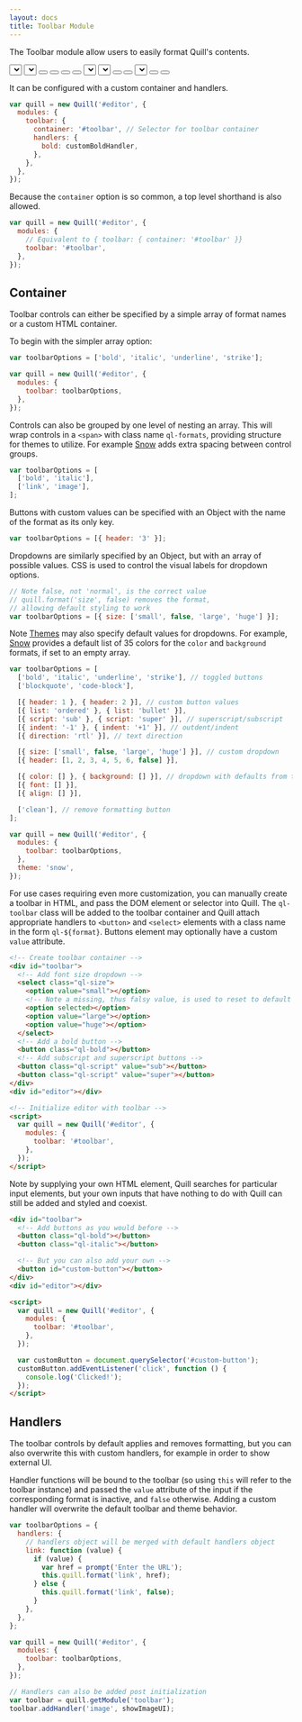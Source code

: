 ```yaml
---
layout: docs
title: Toolbar Module
---
```


The Toolbar module allow users to easily format Quill's contents.

<div className="quill-wrapper">
  <div id="toolbar-toolbar" className="toolbar">
    <span className="ql-formats">
      <select className="ql-font">
        <option selected></option>
        <option value="serif"></option>
        <option value="monospace"></option>
      </select>
      <select className="ql-size">
        <option value="small"></option>
        <option selected></option>
        <option value="large"></option>
        <option value="huge"></option>
      </select>
    </span>
    <span className="ql-formats">
      <button className="ql-bold"></button>
      <button className="ql-italic"></button>
      <button className="ql-underline"></button>
      <button className="ql-strike"></button>
    </span>
    <span className="ql-formats">
      <select className="ql-color"></select>
      <select className="ql-background"></select>
    </span>
    <span className="ql-formats">
      <button className="ql-list" value="ordered"></button>
      <button className="ql-list" value="bullet"></button>
      <select className="ql-align">
        <option selected></option>
        <option value="center"></option>
        <option value="right"></option>
        <option value="justify"></option>
      </select>
    </span>
    <span className="ql-formats">
      <button className="ql-link"></button>
      <button className="ql-image"></button>
    </span>
  </div>
  <Editor
    style={{ display: 'none' }}
    config={{
      modules: {
        toolbar: { container: '#toolbar-toolbar' },
      },
      theme: 'snow',
    }}
  />
</div>

It can be configured with a custom container and handlers.

```javascript
var quill = new Quill('#editor', {
  modules: {
    toolbar: {
      container: '#toolbar', // Selector for toolbar container
      handlers: {
        bold: customBoldHandler,
      },
    },
  },
});
```

Because the `container` option is so common, a top level shorthand is also allowed.

```javascript
var quill = new Quill('#editor', {
  modules: {
    // Equivalent to { toolbar: { container: '#toolbar' }}
    toolbar: '#toolbar',
  },
});
```

## Container

Toolbar controls can either be specified by a simple array of format names or a custom HTML container.

To begin with the simpler array option:

```javascript
var toolbarOptions = ['bold', 'italic', 'underline', 'strike'];

var quill = new Quill('#editor', {
  modules: {
    toolbar: toolbarOptions,
  },
});
```

Controls can also be grouped by one level of nesting an array. This will wrap controls in a `<span>` with class name `ql-formats`, providing structure for themes to utilize. For example [Snow](/docs/themes/#snow/) adds extra spacing between control groups.

```javascript
var toolbarOptions = [
  ['bold', 'italic'],
  ['link', 'image'],
];
```

Buttons with custom values can be specified with an Object with the name of the format as its only key.

```javascript
var toolbarOptions = [{ header: '3' }];
```

Dropdowns are similarly specified by an Object, but with an array of possible values. CSS is used to control the visual labels for dropdown options.

```javascript
// Note false, not 'normal', is the correct value
// quill.format('size', false) removes the format,
// allowing default styling to work
var toolbarOptions = [{ size: ['small', false, 'large', 'huge'] }];
```

Note [Themes](/docs/themes/) may also specify default values for dropdowns. For example, [Snow](/docs/themes/#snow/) provides a default list of 35 colors for the `color` and `background` formats, if set to an empty array.

```javascript
var toolbarOptions = [
  ['bold', 'italic', 'underline', 'strike'], // toggled buttons
  ['blockquote', 'code-block'],

  [{ header: 1 }, { header: 2 }], // custom button values
  [{ list: 'ordered' }, { list: 'bullet' }],
  [{ script: 'sub' }, { script: 'super' }], // superscript/subscript
  [{ indent: '-1' }, { indent: '+1' }], // outdent/indent
  [{ direction: 'rtl' }], // text direction

  [{ size: ['small', false, 'large', 'huge'] }], // custom dropdown
  [{ header: [1, 2, 3, 4, 5, 6, false] }],

  [{ color: [] }, { background: [] }], // dropdown with defaults from theme
  [{ font: [] }],
  [{ align: [] }],

  ['clean'], // remove formatting button
];

var quill = new Quill('#editor', {
  modules: {
    toolbar: toolbarOptions,
  },
  theme: 'snow',
});
```

For use cases requiring even more customization, you can manually create a toolbar in HTML, and pass the DOM element or selector into Quill. The `ql-toolbar` class will be added to the toolbar container and Quill attach appropriate handlers to `<button>` and `<select>` elements with a class name in the form `ql-${format}`. Buttons element may optionally have a custom `value` attribute.

```html
<!-- Create toolbar container -->
<div id="toolbar">
  <!-- Add font size dropdown -->
  <select class="ql-size">
    <option value="small"></option>
    <!-- Note a missing, thus falsy value, is used to reset to default -->
    <option selected></option>
    <option value="large"></option>
    <option value="huge"></option>
  </select>
  <!-- Add a bold button -->
  <button class="ql-bold"></button>
  <!-- Add subscript and superscript buttons -->
  <button class="ql-script" value="sub"></button>
  <button class="ql-script" value="super"></button>
</div>
<div id="editor"></div>

<!-- Initialize editor with toolbar -->
<script>
  var quill = new Quill('#editor', {
    modules: {
      toolbar: '#toolbar',
    },
  });
</script>
```

Note by supplying your own HTML element, Quill searches for particular input elements, but your own inputs that have nothing to do with Quill can still be added and styled and coexist.

```html
<div id="toolbar">
  <!-- Add buttons as you would before -->
  <button class="ql-bold"></button>
  <button class="ql-italic"></button>

  <!-- But you can also add your own -->
  <button id="custom-button"></button>
</div>
<div id="editor"></div>

<script>
  var quill = new Quill('#editor', {
    modules: {
      toolbar: '#toolbar',
    },
  });

  var customButton = document.querySelector('#custom-button');
  customButton.addEventListener('click', function () {
    console.log('Clicked!');
  });
</script>
```

## Handlers

The toolbar controls by default applies and removes formatting, but you can also overwrite this with custom handlers, for example in order to show external UI.

Handler functions will be bound to the toolbar (so using `this` will refer to the toolbar instance) and passed the `value` attribute of the input if the corresponding format is inactive, and `false` otherwise. Adding a custom handler will overwrite the default toolbar and theme behavior.

```javascript
var toolbarOptions = {
  handlers: {
    // handlers object will be merged with default handlers object
    link: function (value) {
      if (value) {
        var href = prompt('Enter the URL');
        this.quill.format('link', href);
      } else {
        this.quill.format('link', false);
      }
    },
  },
};

var quill = new Quill('#editor', {
  modules: {
    toolbar: toolbarOptions,
  },
});

// Handlers can also be added post initialization
var toolbar = quill.getModule('toolbar');
toolbar.addHandler('image', showImageUI);
```
